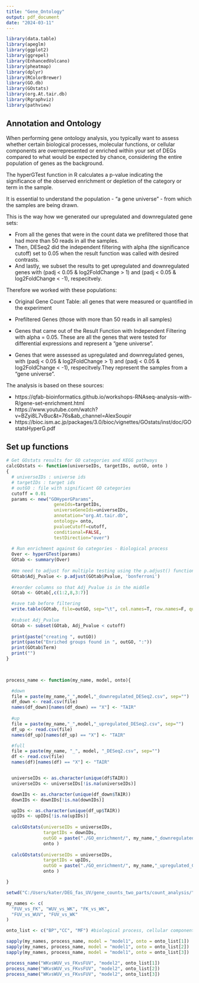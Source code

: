 ---
title: "Gene_Ontology"
output: pdf_document
date: "2024-03-11"
---

```{r setup, include=FALSE}
library(data.table)
library(apeglm)
library(ggplot2)
library(ggrepel)
library(EnhancedVolcano)
library(pheatmap)
library(dplyr)
library(RColorBrewer)
library(GO.db)
library(GOstats)
library(org.At.tair.db)
library(Rgraphviz)
library(pathview)
```


## Annotation and Ontology

When performing gene ontology analysis, you typically want to assess whether certain biological processes, molecular functions, or cellular components are overrepresented or enriched within your set of DEGs compared to what would be expected by chance, considering the entire population of genes as the background. 

The hyperGTest function in R calculates a p-value indicating the significance of the observed enrichment or depletion of the category or term in the sample.

It is essential to understand the population - "a gene universe" - from which the samples are being drawn. 

This is the way how we generated our upregulated and downregulated gene sets:

- From all the genes that were in the count data we prefiltered those that had more than 50 reads in all the samples. 
- Then, DESeq2 did the independent filtering with alpha (the significance cutoff) set to 0.05 when the result function was called with desired contrasts. 
- And lastly, we subset the results to get upregulated and downregulated genes with  (padj < 0.05 & log2FoldChange > 1) and (padj < 0.05 & log2FoldChange < -1), respecitvely.

Therefore we worked with these populations:

- Original Gene Count Table: all genes that were measured or quantified in the experiment

- Prefiltered Genes (those with more than 50 reads in all samples)

- Genes that came out of the Result Function with Independent Filtering with alpha = 0.05.
These are all the genes that were tested for differential expressions and represent a "gene universe".

- Genes that were assessed as upregulated and downregulated genes, with (padj < 0.05 & log2FoldChange > 1) and (padj < 0.05 & log2FoldChange < -1), respecitvely.They represent the samples from a "gene universe".

The analysis is based on these sources:

- https://qfab-bioinformatics.github.io/workshops-RNAseq-analysis-with-R/gene-set-enrichment.html
- https://www.youtube.com/watch?v=BZyi8L7vBuc&t=76s&ab_channel=AlexSoupir
- https://bioc.ism.ac.jp/packages/3.0/bioc/vignettes/GOstats/inst/doc/GOstatsHyperG.pdf



## Set up functions

```{r}
# Get GOstats results for GO categories and KEGG pathways
calcGOstats <- function(universeIDs, targetIDs, outGO, onto ) 
{
  # universeIDs : universe ids
  # targetIDs : target ids
  # outGO : file with significant GO categories
  cutoff = 0.01
  params <- new("GOHyperGParams",
                  geneIds=targetIDs,
                  universeGeneIds=universeIDs,
                  annotation="org.At.tair.db",
                  ontology= onto,
                  pvalueCutoff=cutoff,
                  conditional=FALSE,
                  testDirection="over")
  
  # Run enrichment against Go categories - Biological process
  Over <- hyperGTest(params)
  GOtab <- summary(Over)
 
  #We need to adjust for multiple testing using the p.adjust() function
  GOtab$Adj_Pvalue <- p.adjust(GOtab$Pvalue, 'bonferroni')
  
  #reorder columns so that Adj_Pvalue is in the middle
  GOtab <- GOtab[,c(1:2,8,3:7)]

  #save tab before filtering
  write.table(GOtab, file=outGO, sep="\t", col.names=T, row.names=F, quote=F)
    
  #subset Adj_Pvalue 
  GOtab <- subset(GOtab, Adj_Pvalue < cutoff)
  
  print(paste("creating ", outGO))
  print(paste("Enriched groups found in ", outGO, ":"))
  print(GOtab$Term)
  print("")
}
  


process_name <- function(my_name, model, onto){

  #down
  file = paste(my_name,"_",model,"_downregulated_DESeq2.csv", sep="")
  df_down <- read.csv(file)
  names(df_down)[names(df_down) == "X"] <- "TAIR"
  
  #up
  file = paste(my_name,"_",model,"_upregulated_DESeq2.csv", sep="")
  df_up <- read.csv(file)
  names(df_up)[names(df_up) == "X"] <- "TAIR"

  #full
  file = paste(my_name, "_", model, "_DESeq2.csv", sep="")
  df <- read.csv(file)
  names(df)[names(df) == "X"] <- "TAIR"


  universeIDs <- as.character(unique(df$TAIR))
  universeIDs <- universeIDs[!is.na(universeIDs)]

  downIDs <- as.character(unique(df_down$TAIR))
  downIDs <- downIDs[!is.na(downIDs)]

  upIDs <- as.character(unique(df_up$TAIR))
  upIDs <- upIDs[!is.na(upIDs)]  
  
  calcGOstats(universeIDs = universeIDs, 
              targetIDs = downIDs, 
              outGO = paste("./GO_enrichment/", my_name,"_downregulated_GO_", onto, ".txt",sep=""), 
              onto )
  
  calcGOstats(universeIDs = universeIDs, 
              targetIDs = upIDs, 
              outGO = paste("./GO_enrichment/", my_name,"_upregulated_GO_", onto, ".txt",sep=""), 
              onto )

}
```

```{r}

setwd("C:/Users/kater/DEG_fas_UV/gene_counts_two_parts/count_analysis/")

my_names <- c(
  "FUV_vs_FK", "WUV_vs_WK", "FK_vs_WK", 
  "FUV_vs_WUV", "FUV_vs_WK"
)

onto_list <- c("BP","CC", "MF") #biological process, cellular component, molecular function

sapply(my_names, process_name, model = "model1", onto = onto_list[1])
sapply(my_names, process_name, model = "model1", onto = onto_list[2])
sapply(my_names, process_name, model = "model1", onto = onto_list[3])

process_name("WKvsWUV_vs_FKvsFUV", "model2", onto_list[1])
process_name("WKvsWUV_vs_FKvsFUV", "model2", onto_list[2])
process_name("WKvsWUV_vs_FKvsFUV", "model2", onto_list[3])

```



